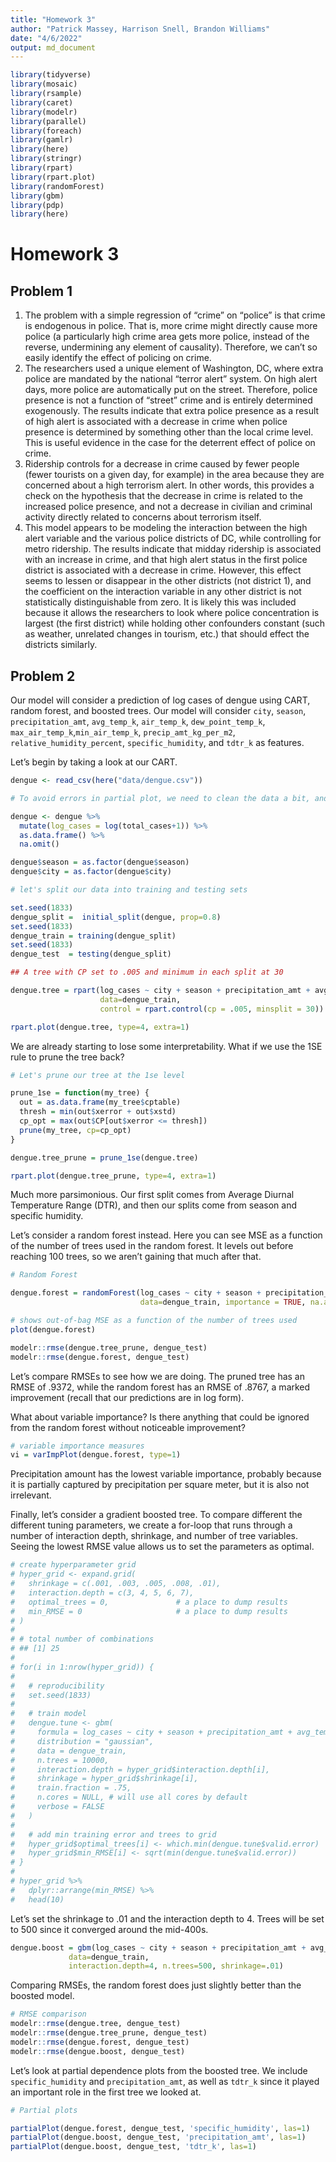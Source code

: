 ```yaml
---
title: "Homework 3"
author: "Patrick Massey, Harrison Snell, Brandon Williams"
date: "4/6/2022"
output: md_document
---
```


```r

library(tidyverse)
library(mosaic)
library(rsample)
library(caret)
library(modelr)
library(parallel)
library(foreach)
library(gamlr)
library(here)
library(stringr)
library(rpart)
library(rpart.plot)
library(randomForest)
library(gbm)
library(pdp)
library(here)
```

# Homework 3


## Problem 1

1.	The problem with a simple regression of "crime" on "police" is that crime is endogenous in police. That is, more crime might directly cause more police (a particularly high crime area gets more police, instead of the reverse, undermining any element of causality). Therefore, we can’t so easily identify the effect of policing on crime. 
2.	The researchers used a unique element of Washington, DC, where extra police are mandated by the national “terror alert” system. On high alert days, more police are automatically put on the street. Therefore, police presence is not a function of “street” crime and is entirely determined exogenously. The results indicate that extra police presence as a result of high alert is associated with a decrease in crime when police presence is determined by something other than the local crime level. This is useful evidence in the case for the deterrent effect of police on crime. 
3.	Ridership controls for a decrease in crime caused by fewer people (fewer tourists on a given day, for example) in the area because they are concerned about a high terrorism alert. In other words, this provides a check on the hypothesis that the decrease in crime is related to the increased police presence, and not a decrease in civilian and criminal activity directly related to concerns about terrorism itself. 
4.	This model appears to be modeling the interaction between the high alert variable and the various police districts of DC, while controlling for metro ridership. The results indicate that midday ridership is associated with an increase in crime, and that high alert status in the first police district is associated with a decrease in crime. However, this effect seems to lessen or disappear in the other districts (not district 1), and the coefficient on the interaction variable in any other district is not statistically distinguishable from zero. It is likely this was included because it allows the researchers to look where police concentration is largest (the first district) while holding other confounders constant (such as weather, unrelated changes in tourism, etc.) that should effect the districts similarly. 


## Problem 2

Our model will consider a prediction of log cases of dengue using CART, random forest, and boosted trees. Our model will consider `city`, `season`, `precipitation_amt`, `avg_temp_k`, `air_temp_k`, `dew_point_temp_k`, `max_air_temp_k`,`min_air_temp_k`, `precip_amt_kg_per_m2`, `relative_humidity_percent`, `specific_humidity`, and `tdtr_k` as features. 

Let's begin by taking a look at our CART. 

```r

dengue <- read_csv(here("data/dengue.csv"))

# To avoid errors in partial plot, we need to clean the data a bit, and also convert to log cases.

dengue <- dengue %>% 
  mutate(log_cases = log(total_cases+1)) %>% 
  as.data.frame() %>% 
  na.omit()

dengue$season = as.factor(dengue$season)
dengue$city = as.factor(dengue$city)

# let's split our data into training and testing sets

set.seed(1833)
dengue_split =  initial_split(dengue, prop=0.8)
set.seed(1833)
dengue_train = training(dengue_split)
set.seed(1833)
dengue_test  = testing(dengue_split)

```


```r

## A tree with CP set to .005 and minimum in each split at 30

dengue.tree = rpart(log_cases ~ city + season + precipitation_amt + avg_temp_k + air_temp_k + dew_point_temp_k + max_air_temp_k + min_air_temp_k + precip_amt_kg_per_m2 + relative_humidity_percent + specific_humidity + tdtr_k, 
                    data=dengue_train,
                    control = rpart.control(cp = .005, minsplit = 30))

rpart.plot(dengue.tree, type=4, extra=1)
```

We are already starting to lose some interpretability. What if we use the 1SE rule to prune the tree back?

```r

# Let's prune our tree at the 1se level

prune_1se = function(my_tree) {
  out = as.data.frame(my_tree$cptable)
  thresh = min(out$xerror + out$xstd)
  cp_opt = max(out$CP[out$xerror <= thresh])
  prune(my_tree, cp=cp_opt)
}

dengue.tree_prune = prune_1se(dengue.tree)

rpart.plot(dengue.tree_prune, type=4, extra=1)

```

Much more parsimonious. Our first split comes from Average Diurnal Temperature Range (DTR), and then our splits come from season and specific humidity. 

Let's consider a random forest instead. Here you can see MSE as a function of the number of trees used in the random forest. It levels out before reaching 100 trees, so we aren't gaining that much after that. 

```r

# Random Forest

dengue.forest = randomForest(log_cases ~ city + season + precipitation_amt + avg_temp_k + air_temp_k + dew_point_temp_k + max_air_temp_k + min_air_temp_k + precip_amt_kg_per_m2 + relative_humidity_percent + specific_humidity + tdtr_k,
                             data=dengue_train, importance = TRUE, na.action=na.omit)

# shows out-of-bag MSE as a function of the number of trees used
plot(dengue.forest)

```
``` r
modelr::rmse(dengue.tree_prune, dengue_test)
modelr::rmse(dengue.forest, dengue_test)
```

Let's compare RMSEs to see how we are doing. The pruned tree has an RMSE of .9372, while the random forest has an RMSE of .8767, a marked improvement (recall that our predictions are in log form).

What about variable importance? Is there anything that could be ignored from the random forest without noticeable improvement?

```r
# variable importance measures
vi = varImpPlot(dengue.forest, type=1)


```

Precipitation amount has the lowest variable importance, probably because it is partially captured by precipitation per square meter, but it is also not irrelevant. 

Finally, let's consider a gradient boosted tree. To compare different the different tuning parameters, we create a for-loop that runs through a number of interaction depth, shrinkage, and number of tree variables. Seeing the lowest RMSE value allows us to set the parameters as optimal. 

``` r

# create hyperparameter grid
# hyper_grid <- expand.grid(
#   shrinkage = c(.001, .003, .005, .008, .01),
#   interaction.depth = c(3, 4, 5, 6, 7),
#   optimal_trees = 0,               # a place to dump results
#   min_RMSE = 0                     # a place to dump results
# )
# 
# # total number of combinations
# ## [1] 25
# 
# for(i in 1:nrow(hyper_grid)) {
# 
#   # reproducibility
#   set.seed(1833)
# 
#   # train model
#   dengue.tune <- gbm(
#     formula = log_cases ~ city + season + precipitation_amt + avg_temp_k + air_temp_k + dew_point_temp_k + max_air_temp_k + min_air_temp_k + precip_amt_kg_per_m2 + relative_humidity_percent + specific_humidity + tdtr_k,
#     distribution = "gaussian",
#     data = dengue_train,
#     n.trees = 10000,
#     interaction.depth = hyper_grid$interaction.depth[i],
#     shrinkage = hyper_grid$shrinkage[i],
#     train.fraction = .75,
#     n.cores = NULL, # will use all cores by default
#     verbose = FALSE
#   )
# 
#   # add min training error and trees to grid
#   hyper_grid$optimal_trees[i] <- which.min(dengue.tune$valid.error)
#   hyper_grid$min_RMSE[i] <- sqrt(min(dengue.tune$valid.error))
# }
# 
# hyper_grid %>%
#   dplyr::arrange(min_RMSE) %>%
#   head(10)
```

Let's set the shrinkage to .01 and the interaction depth to 4. Trees will be set to 500 since it converged around the mid-400s. 

```r

dengue.boost = gbm(log_cases ~ city + season + precipitation_amt + avg_temp_k + air_temp_k + dew_point_temp_k + max_air_temp_k + min_air_temp_k + precip_amt_kg_per_m2 + relative_humidity_percent + specific_humidity + tdtr_k,
             data=dengue_train,
             interaction.depth=4, n.trees=500, shrinkage=.01)


```
Comparing RMSEs, the random forest does just slightly better than the boosted model. 

``` r

# RMSE comparison
modelr::rmse(dengue.tree, dengue_test)
modelr::rmse(dengue.tree_prune, dengue_test)
modelr::rmse(dengue.forest, dengue_test)
modelr::rmse(dengue.boost, dengue_test)

```


Let's look at partial dependence plots from the boosted tree. We include `specific_humidity` and `precipitation_amt`, as well as `tdtr_k` since it played an important role in the first tree we looked at. 

```r
# Partial plots

partialPlot(dengue.forest, dengue_test, 'specific_humidity', las=1)
partialPlot(dengue.boost, dengue_test, 'precipitation_amt', las=1)
partialPlot(dengue.boost, dengue_test, 'tdtr_k', las=1)
```

